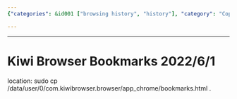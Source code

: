 ```yaml
---
{"categories": &id001 ["browsing history", "history"], "category": "Copying and Moving Files", "date": "2022-06-01 03:15:15", "description": "In this text, the user is given instructions on how to copy their Kiwi Browser bookmarks from an Android device to a new location. The command 'sudo cp' is used along with a specific file path to accomplish this task. The date provided is June 1st, 2022.", "tags": *id001, "title": "Kiwi Browser Bookmarks"}

---
```


------
# Kiwi Browser Bookmarks 2022/6/1
location:
sudo cp /data/user/0/com.kiwibrowser.browser/app_chrome/bookmarks.html .

